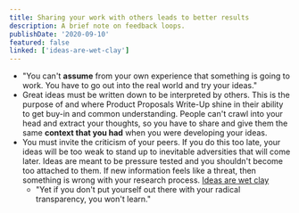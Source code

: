 ```yaml
---
title: Sharing your work with others leads to better results
description: A brief note on feedback loops.
publishDate: '2020-09-10'
featured: false
linked: ['ideas-are-wet-clay']
---
```


- "You can't **assume** from your own experience that something is going to work. You have to go out into the real world and try your ideas."
- Great ideas must be written down to be interpreted by others. This is the purpose of and where Product Proposals Write-Up shine in their ability to get buy-in and common understanding. People can't crawl into your head and extract your thoughts, so you have to share and give them the same **context that you had** when you were developing your ideas.
- You must invite the criticism of your peers. If you do this too late, your ideas will be too weak to stand up to inevitable adversities that will come later. Ideas are meant to be pressure tested and you shouldn't become too attached to them. If new information feels like a threat, then something is wrong with your research process. [Ideas are wet clay](ideas-are-wet-clay)
  - "Yet if you don't put yourself out there with your radical transparency, you won't learn."
